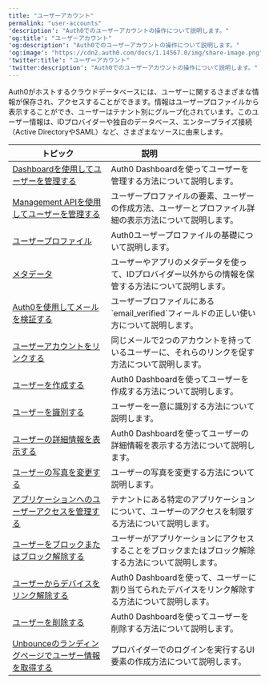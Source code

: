 ```yaml
---
title: "ユーザーアカウント"
permalink: "user-accounts"
'description': "Auth0でのユーザーアカウントの操作について説明します。"
'og:title': "ユーザーアカウント"
'og:description': "Auth0でのユーザーアカウントの操作について説明します。"
'og:image': "https://cdn2.auth0.com/docs/1.14567.0/img/share-image.png"
'twitter:title': "ユーザーアカウント"
'twitter:description': "Auth0でのユーザーアカウントの操作について説明します。"
---
```


Auth0がホストするクラウドデータベースには、ユーザーに関するさまざまな情報が保存され、アクセスすることができます。情報はユーザープロファイルから表示することができ、ユーザーはテナント別にグループ化されています。このユーザー情報は、IDプロバイダーや独自のデータベース、エンタープライズ接続（Active Directoryや<Tooltip data-tooltip-id="react-containers-DefinitionTooltip-1" href="/docs/ja-jp/glossary?term=security-assertion-markup-language" tip="Security Assertion Markup Language（SAML）: パスワードなしに二者間で認証情報を交換できる標準化プロトコル。" cta="用語集の表示">SAML</Tooltip>）など、さまざまなソースに由来します。

<table class="table"><thead>
<tr>
<th><strong>トピック</strong></th>
<th><strong>説明</strong>                                </th>
</tr>
</thead>
<tbody>
<tr>
<td><a href="/docs/ja-jp/users/manage-users-using-the-dashboard">Dashboardを使用してユーザーを管理する</a></td>
<td>Auth0 Dashboardを使ってユーザーを管理する方法について説明します。</td>
</tr>
<tr>
<td><a href="/docs/ja-jp/users/manage-users-using-the-management-api">Management APIを使用してユーザーを管理する</a></td>
<td>ユーザープロファイルの要素、ユーザーの作成方法、ユーザーとプロファイル詳細の表示方法について説明します。</td>
</tr>
<tr>
<td><a href="/docs/ja-jp/users/user-profiles">ユーザープロファイル</a></td>
<td>Auth0ユーザープロファイルの基礎について説明します。</td>
</tr>
<tr>
<td><a href="/docs/ja-jp/users/metadata">メタデータ</a></td>
<td>ユーザーやアプリのメタデータを使って、IDプロバイダー以外からの情報を保管する方法について説明します。</td>
</tr>
<tr>
<td><a href="/docs/ja-jp/manage-users/user-accounts/verify-emails">Auth0を使用してメールを検証する</a></td>
<td>ユーザープロファイルにある`email_verified`フィールドの正しい使い方について説明します。</td>
</tr>
<tr>
<td><a href="/docs/ja-jp/users/user-account-linking">ユーザーアカウントをリンクする</a></td>
<td>同じメールで2つのアカウントを持っているユーザーに、それらのリンクを促す方法について説明します。</td>
</tr>
<tr>
<td><a href="/docs/ja-jp/users/create-users">ユーザーを作成する</a></td>
<td>Auth0 Dashboardを使ってユーザーを作成する方法について説明します。</td>
</tr>
<tr>
<td><a href="/docs/ja-jp/users/identify-users">ユーザーを識別する</a></td>
<td>ユーザーを一意に識別する方法について説明します。</td>
</tr>
<tr>
<td><a href="/docs/ja-jp/users/view-user-details">ユーザーの詳細情報を表示する</a></td>
<td>Auth0 Dashboardを使ってユーザーの詳細情報を表示する方法について説明します。</td>
</tr>
<tr>
<td><a href="/docs/ja-jp/users/change-user-picture">ユーザーの写真を変更する</a></td>
<td>ユーザーの写真を変更する方法について説明します。</td>
</tr>
<tr>
<td><a href="/docs/ja-jp/users/manage-user-access-to-applications">アプリケーションへのユーザーアクセスを管理する</a></td>
<td>テナントにある特定のアプリケーションについて、ユーザーのアクセスを制限する方法について説明します。</td>
</tr>
<tr>
<td><a href="/docs/ja-jp/users/block-and-unblock-users">ユーザーをブロックまたはブロック解除する</a></td>
<td>ユーザーがアプリケーションにアクセスすることをブロックまたはブロック解除する方法について説明します。</td>
</tr>
<tr>
<td><a href="/docs/ja-jp/users/unlink-devices-from-users">ユーザーからデバイスをリンク解除する</a></td>
<td>Auth0 Dashboardを使って、ユーザーに割り当てられたデバイスをリンク解除する方法について説明します。</td>
</tr>
<tr>
<td><a href="/docs/ja-jp/users/delete-users">ユーザーを削除する</a></td>
<td>Auth0 Dashboardを使ってユーザーを削除する方法について説明します。</td>
</tr>
<tr>
<td><a href="/docs/ja-jp/users/get-user-information-on-unbounce-landing-pages">Unbounceのランディングページでユーザー情報を取得する</a></td>
<td>プロバイダーでのログインを実行するUI要素の作成方法について説明します。</td>
</tr>
</tbody>
</table>
